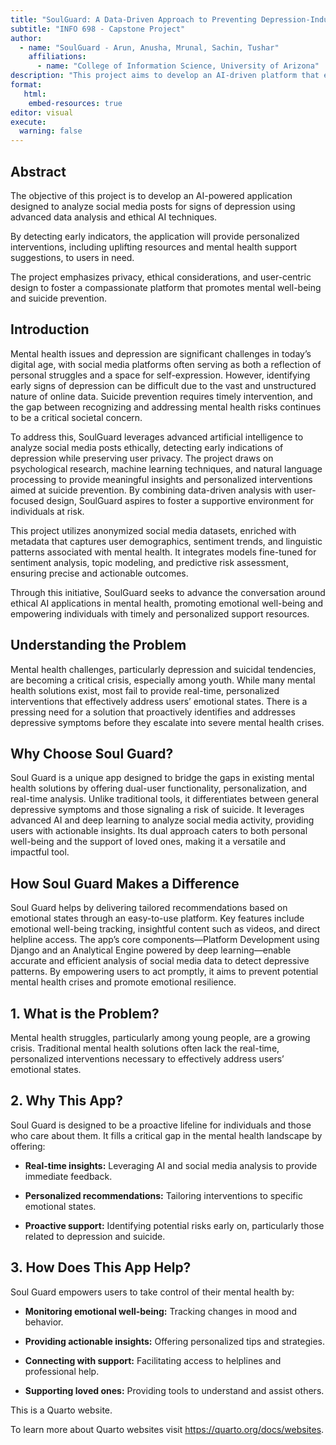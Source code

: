 ```yaml
---
title: "SoulGuard: A Data-Driven Approach to Preventing Depression-Induced Suicide Through Social Media Analysis"
subtitle: "INFO 698 - Capstone Project"
author:
  - name: "SoulGuard - Arun, Anusha, Mrunal, Sachin, Tushar"
    affiliations: 
      - name: "College of Information Science, University of Arizona"
description: "This project aims to develop an AI-driven platform that ethically analyzes social media posts to identify signs of depression and provides personalized interventions to prevent suicide."
format:
   html:
    embed-resources: true
editor: visual
execute:
  warning: false
---
```


## Abstract

The objective of this project is to develop an AI-powered application designed to analyze social media posts for signs of depression using advanced data analysis and ethical AI techniques.

By detecting early indicators, the application will provide personalized interventions, including uplifting resources and mental health support suggestions, to users in need.

The project emphasizes privacy, ethical considerations, and user-centric design to foster a compassionate platform that promotes mental well-being and suicide prevention.

## Introduction

Mental health issues and depression are significant challenges in today's digital age, with social media platforms often serving as both a reflection of personal struggles and a space for self-expression. However, identifying early signs of depression can be difficult due to the vast and unstructured nature of online data. Suicide prevention requires timely intervention, and the gap between recognizing and addressing mental health risks continues to be a critical societal concern.

To address this, SoulGuard leverages advanced artificial intelligence to analyze social media posts ethically, detecting early indications of depression while preserving user privacy. The project draws on psychological research, machine learning techniques, and natural language processing to provide meaningful insights and personalized interventions aimed at suicide prevention. By combining data-driven analysis with user-focused design, SoulGuard aspires to foster a supportive environment for individuals at risk.

This project utilizes anonymized social media datasets, enriched with metadata that captures user demographics, sentiment trends, and linguistic patterns associated with mental health. It integrates models fine-tuned for sentiment analysis, topic modeling, and predictive risk assessment, ensuring precise and actionable outcomes.

Through this initiative, SoulGuard seeks to advance the conversation around ethical AI applications in mental health, promoting emotional well-being and empowering individuals with timely and personalized support resources.

## Understanding the Problem

Mental health challenges, particularly depression and suicidal tendencies, are becoming a critical crisis, especially among youth. While many mental health solutions exist, most fail to provide real-time, personalized interventions that effectively address users' emotional states. There is a pressing need for a solution that proactively identifies and addresses depressive symptoms before they escalate into severe mental health crises.

## Why Choose Soul Guard?

Soul Guard is a unique app designed to bridge the gaps in existing mental health solutions by offering dual-user functionality, personalization, and real-time analysis. Unlike traditional tools, it differentiates between general depressive symptoms and those signaling a risk of suicide. It leverages advanced AI and deep learning to analyze social media activity, providing users with actionable insights. Its dual approach caters to both personal well-being and the support of loved ones, making it a versatile and impactful tool.

## How Soul Guard Makes a Difference

Soul Guard helps by delivering tailored recommendations based on emotional states through an easy-to-use platform. Key features include emotional well-being tracking, insightful content such as videos, and direct helpline access. The app's core components—Platform Development using Django and an Analytical Engine powered by deep learning—enable accurate and efficient analysis of social media data to detect depressive patterns. By empowering users to act promptly, it aims to prevent potential mental health crises and promote emotional resilience.

## **1. What is the Problem?**

Mental health struggles, particularly among young people, are a growing crisis. Traditional mental health solutions often lack the real-time, personalized interventions necessary to effectively address users' emotional states.

## **2. Why This App?**

Soul Guard is designed to be a proactive lifeline for individuals and those who care about them. It fills a critical gap in the mental health landscape by offering:

-   **Real-time insights:** Leveraging AI and social media analysis to provide immediate feedback.

-   **Personalized recommendations:** Tailoring interventions to specific emotional states.

-   **Proactive support:** Identifying potential risks early on, particularly those related to depression and suicide.

## **3. How Does This App Help?**

Soul Guard empowers users to take control of their mental health by:

-   **Monitoring emotional well-being:** Tracking changes in mood and behavior.

-   **Providing actionable insights:** Offering personalized tips and strategies.

-   **Connecting with support:** Facilitating access to helplines and professional help.

-   **Supporting loved ones:** Providing tools to understand and assist others.

This is a Quarto website.

To learn more about Quarto websites visit <https://quarto.org/docs/websites>.
